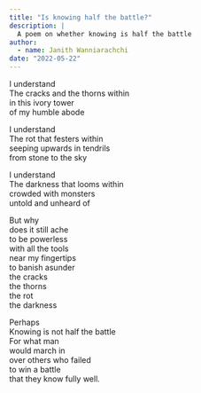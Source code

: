 ```yaml
---
title: "Is knowing half the battle?"
description: |
  A poem on whether knowing is half the battle
author:
  - name: Janith Wanniarachchi
date: "2022-05-22"
---
```


I understand   
The cracks and the thorns within   
in this ivory tower   
of my humble abode  

I understand   
The rot that festers within  
seeping upwards in tendrils  
from stone to the sky   

I understand  
The darkness that looms within  
crowded with monsters   
untold and unheard of  

But why   
does it still ache   
to be powerless   
with all the tools   
near my fingertips   
to banish asunder   
the cracks   
the thorns   
the rot   
the darkness   

Perhaps   
Knowing is not half the battle   
For what man   
would march in   
over others who failed   
to win a battle   
that they know fully well.    